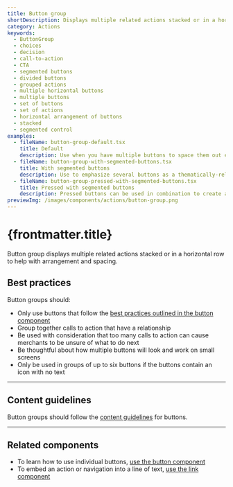 ```yaml
---
title: Button group
shortDescription: Displays multiple related actions stacked or in a horizontal row for arrangement and spacing.
category: Actions
keywords:
  - ButtonGroup
  - choices
  - decision
  - call-to-action
  - CTA
  - segmented buttons
  - divided buttons
  - grouped actions
  - multiple horizontal buttons
  - multiple buttons
  - set of buttons
  - set of actions
  - horizontal arrangement of buttons
  - stacked
  - segmented control
examples:
  - fileName: button-group-default.tsx
    title: Default
    description: Use when you have multiple buttons to space them out evenly.
  - fileName: button-group-with-segmented-buttons.tsx
    title: With segmented buttons
    description: Use to emphasize several buttons as a thematically-related set among other controls.
  - fileName: button-group-pressed-with-segmented-buttons.tsx
    title: Pressed with segmented buttons
    description: Pressed buttons can be used in combination to create a toggle for other parts of the user interface.
previewImg: /images/components/actions/button-group.png
---
```


# {frontmatter.title}

<Lede>

Button group displays multiple related actions stacked or in a horizontal row to help with arrangement and spacing.

</Lede>

<Examples />

<Props componentName={frontmatter.title} />

## Best practices

Button groups should:

- Only use buttons that follow the
  [best practices outlined in the button component](/components/actions/button#best-practices)
- Group together calls to action that have a relationship
- Be used with consideration that too many calls to action can cause merchants to be unsure of what to do next
- Be thoughtful about how multiple buttons will look and work on small screens
- Only be used in groups of up to six buttons if the buttons contain an icon with no text

---

## Content guidelines

Button groups should follow the [content guidelines](/components/actions/button#content-guidelines) for buttons.

---

## Related components

- To learn how to use individual buttons, [use the button component](/components/actions/button)
- To embed an action or navigation into a line of text, [use the link component](/components/navigation/link)
